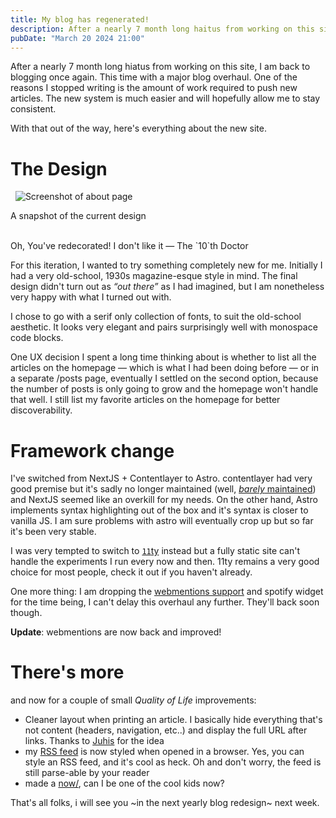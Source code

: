 ```yaml
---
title: My blog has regenerated!
description: After a nearly 7 month long haitus from working on this site, I am back to blogging once again. this time with a new blog design.
pubDate: "March 20 2024 21:00"
---
```



After a nearly 7 month long hiatus from working on this site, I am back to blogging once again. This time with a major blog overhaul. One of the reasons I stopped writing is the amount of work required to push new articles. The new system is much easier and will hopefully allow me to stay consistent.

With that out of the way, here's everything about the new site.

# The Design
<div class="grid place-content-center place-items-center sm:scale-100 scale-75">
  <Img 
    src="/og-image.png"
    alt=""
    class="sm:w-[36rem] w-[30rem] -rotate-12 [grid-row:1] [grid-column:1]"
  />
  <Img 
    src={homepage}
    alt=""
    class="sm:w-[30rem] w-[24rem] -rotate-6 [grid-row:1] [grid-column:1]"
  />
  <Img 
    src={about}
    alt="Screenshot of about page" 
    class="sm:w-[30rem] w-[24rem] rotate-12 [grid-row:1] [grid-column:1]"
  />
</div>
<p class="!text-sm !text-stone-600/90 italic text-center">A snapshot of the current design</p>

<br />
<Aside>Oh, You've redecorated! I don't like it — The `10`th Doctor </Aside>

For this iteration, I wanted to try something completely new for me. Initially I had a very old-school, 1930s magazine-esque style in mind. The final design didn't turn out as _“out there”_ as I had imagined, but I am nonetheless very happy with what I turned out with.

I chose to go with a serif only collection of fonts, to suit the old-school aesthetic. It looks very elegant and pairs surprisingly well with monospace code blocks.

One UX decision I spent a long time thinking about is whether to list all the articles on the homepage — which is what I had been doing before — or in a separate /posts page, eventually I settled on the second option, because the number of posts is only going to grow and the homepage won't handle that well. I still list my favorite articles on the homepage for better discoverability.

# Framework change

I've switched from NextJS + Contentlayer to Astro. contentlayer had very good premise but it's sadly no longer maintained (well, [_barely_ maintained](https://github.com/contentlayerdev/contentlayer/issues/429)) and NextJS seemed like an overkill for my needs. On the other hand, Astro implements syntax highlighting out of the box and it's syntax is closer to vanilla JS. I am sure problems with astro will eventually crop up but so far it's been very stable.

I was very tempted to switch to [`11`ty](https://11ty.dev) instead but a fully static site can't handle the experiments I run every now and then. 11ty remains a very good choice for most people, check it out if you haven't already.

One more thing: I am dropping the [webmentions support](https://yusuf.fyi/posts/receiving-blog-replies-from-anywhere) and spotify widget for the time being, I can't delay this overhaul any further. They'll back soon though.

**Update**: webmentions are now back and improved!

# There's more

and now for a couple of small _Quality of Life_ improvements:

- Cleaner layout when printing an article. I basically hide everything that's not content (headers, navigation, etc..) and display the full URL after links. Thanks to [Juhis](https://hamatti.org/posts/recent-evolution-of-my-note-taking-systems) for the idea
- my [RSS feed](/rss.xml) is now styled when opened in a browser. Yes, you can style an RSS feed, and it's cool as heck. Oh and don't worry, the feed is still parse-able by your reader
- made a [now/](/now), can I be one of the cool kids now?

That's all folks, i will see you ~in the next yearly blog redesign~ next week.



